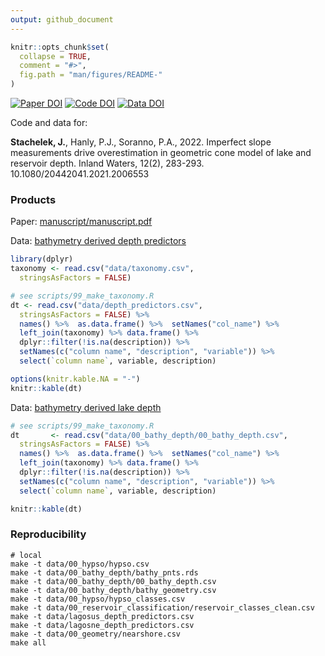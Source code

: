 ```yaml
---
output: github_document
---
```


<!-- README.md is generated from README.Rmd. Please edit that file -->

```r
knitr::opts_chunk$set(
  collapse = TRUE,
  comment = "#>",
  fig.path = "man/figures/README-"
)
```

[![Paper DOI](https://img.shields.io/badge/Paper-10.1080/20442041.2021.2006553-blue.svg)](https://doi.org/10.1080/20442041.2021.2006553) [![Code DOI](https://img.shields.io/badge/Code-10.5281/zenodo.5672711-blue.svg)](https://doi.org/10.5281/zenodo.5672711) [![Data DOI](https://img.shields.io/badge/Data-10.6084/m9.figshare.12722246-blue.svg)](https://doi.org/10.6084/m9.figshare.12722246) 

<!--- [![Docker Build](https://img.shields.io/badge/Docker%20Image-jsta/bathymetry-green.svg)](https://cloud.docker.com/repository/docker/jsta/bathymetry) --->

Code and data
for:

**Stachelek, J.**, Hanly, P.J., Soranno, P.A., 2022. Imperfect slope measurements drive overestimation in geometric cone model of lake and reservoir depth. Inland Waters, 12(2), 283-293.
10.1080/20442041.2021.2006553

### Products

Paper: [manuscript/manuscript.pdf](manuscript/manuscript.pdf)

Data: [bathymetry derived depth predictors](data/depth_predictors.csv)

```r
library(dplyr)
taxonomy <- read.csv("data/taxonomy.csv",
  stringsAsFactors = FALSE)

# see scripts/99_make_taxonomy.R
dt <- read.csv("data/depth_predictors.csv",
  stringsAsFactors = FALSE) %>%
  names() %>%  as.data.frame() %>%  setNames("col_name") %>%
  left_join(taxonomy) %>% data.frame() %>%
  dplyr::filter(!is.na(description)) %>%
  setNames(c("column name", "description", "variable")) %>%
  select(`column name`, variable, description)

options(knitr.kable.NA = "-")
knitr::kable(dt)
```

Data: [bathymetry derived lake depth](data/00_bathy_depth/00_bathy_depth.csv)

```r
# see scripts/99_make_taxonomy.R
dt       <- read.csv("data/00_bathy_depth/00_bathy_depth.csv",
  stringsAsFactors = FALSE) %>%
  names() %>%  as.data.frame() %>%  setNames("col_name") %>%
  left_join(taxonomy) %>% data.frame() %>%
  dplyr::filter(!is.na(description)) %>%
  setNames(c("column name", "description", "variable")) %>%
  select(`column name`, variable, description)

knitr::kable(dt)
```

### Reproducibility

```shell
# local
make -t data/00_hypso/hypso.csv
make -t data/00_bathy_depth/bathy_pnts.rds
make -t data/00_bathy_depth/00_bathy_depth.csv
make -t data/00_bathy_depth/bathy_geometry.csv
make -t data/00_hypso/hypso_classes.csv
make -t data/00_reservoir_classification/reservoir_classes_clean.csv
make -t data/lagosus_depth_predictors.csv
make -t data/lagosne_depth_predictors.csv
make -t data/00_geometry/nearshore.csv
make all
```

<!--- ```shell --->
<!--- # TODO: docker --->
<!--- ``` --->
